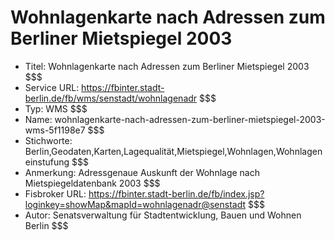 # Wohnlagenkarte nach Adressen zum Berliner Mietspiegel 2003
- Titel: Wohnlagenkarte nach Adressen zum Berliner Mietspiegel 2003 $$$
- Service URL: https://fbinter.stadt-berlin.de/fb/wms/senstadt/wohnlagenadr $$$
- Typ: WMS $$$
- Name: wohnlagenkarte-nach-adressen-zum-berliner-mietspiegel-2003-wms-5f1198e7 $$$
- Stichworte: Berlin,Geodaten,Karten,Lagequalität,Mietspiegel,Wohnlagen,Wohnlageneinstufung $$$
- Anmerkung: Adressgenaue Auskunft der Wohnlage nach Mietspiegeldatenbank 2003 $$$
- Fisbroker URL: https://fbinter.stadt-berlin.de/fb/index.jsp?loginkey=showMap&mapId=wohnlagenadr@senstadt $$$
- Autor: Senatsverwaltung für Stadtentwicklung, Bauen und Wohnen Berlin $$$
